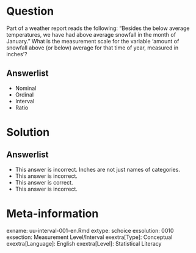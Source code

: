 Question
========
  
Part of a weather report reads the following: “Besides the below average temperatures, we have had above average snowfall in the month of January.” What is the measurement scale for the variable ‘amount of snowfall above (or below) average for that time of year, measured in inches’?
  
Answerlist
----------
* Nominal
* Ordinal
* Interval
* Ratio

Solution
========

Answerlist
----------
* This answer is incorrect. Inches are not just names of categories.
* This answer is incorrect. 
* This answer is correct.
* This answer is incorrect.

Meta-information
================
exname: uu-interval-001-en.Rmd
extype: schoice
exsolution: 0010
exsection: Measurement Level/Interval
exextra[Type]: Conceptual
exextra[Language]: English
exextra[Level]: Statistical Literacy
